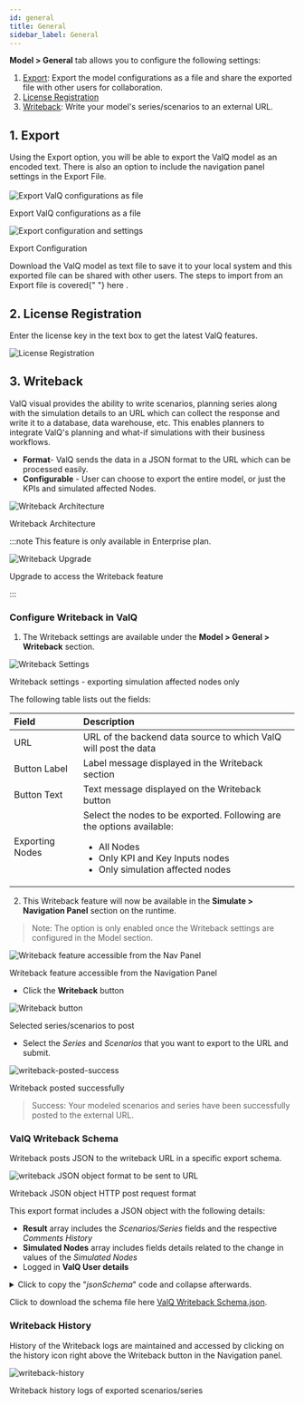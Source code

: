 ```yaml
---
id: general
title: General
sidebar_label: General
---
```



**Model > General** tab allows you to configure the following settings:

1. [Export](#1-export): Export the model configurations as a file and share the exported file with other users for collaboration. 
1. [License Registration](#2-license-registration)
1. [Writeback](#3-writeback): Write your model's series/scenarios to an external URL.

## 1. Export

<div style={{ textAlign: "justify" }}>
  Using the Export option, you will be able to export the ValQ model as an
  encoded text. There is also an option to include the navigation panel settings
  in the Export File.
</div> <br />

<div style={{ textAlign: "center" }}>
  <Zoom>
    <img
      alt="Export ValQ configurations as file"
      src={useBaseUrl("/doc-images/model/gen1.png")}
    />
  </Zoom>
</div>
<div class="center"><p>Export ValQ configurations as a file</p></div>

<div class="center">
  <Zoom>
    <img
      alt="Export configuration and settings"
      src={useBaseUrl("/doc-images/model/gen4.png")}
    />
  </Zoom>
  <p>Export Configuration</p>
</div>

<div style={{ textAlign: "justify" }}>
  Download the ValQ model as text file to save it to your local system and this
  exported file can be shared with other users. The steps to import from an
  Export file is covered{" "}
  <Link to={useBaseUrl("model/new#4-import-an-advanced-model")}>
    here
  </Link>
  .
</div>

## 2. License Registration

Enter the license key in the text box to get the latest ValQ features.

<div style={{ textAlign: "center" }}>
  <Zoom>
    <img
      alt="License Registration"
      src={useBaseUrl("/doc-images/model/gen2.png")}
    />
  </Zoom>
</div>

## 3. Writeback

ValQ visual provides the ability to write scenarios, planning series along with the simulation details to an URL which can collect the response and write it to a database, data warehouse, etc.
This enables planners to integrate ValQ's planning and what-if simulations with their business workflows.

- **Format**- ValQ sends the data in a JSON format to the URL which can be processed easily.
- **Configurable** - User can choose to export the entire model, or just the KPIs and simulated affected Nodes.

<div class="center">
  <Zoom>
    <img
      alt="Writeback Architecture"
      src={useBaseUrl("/doc-images/model/writeback/writeback-architecture.png")}
    />
  </Zoom>
  <p>Writeback Architecture</p>
</div>

:::note
This feature is only available in Enterprise plan.
<div class="center">
  <Zoom>
    <img
      alt="Writeback Upgrade"
      src={useBaseUrl("/doc-images/model/writeback/writeback-upgrade.png")}
    />
  </Zoom>
  <p>Upgrade to access the Writeback feature</p>
</div>
:::

### Configure Writeback in ValQ

1. The Writeback settings are available under the **Model > General > Writeback** section.

<div class="center">
  <Zoom>
    <img
      alt="Writeback Settings"
      src={useBaseUrl("/doc-images/model/writeback/writeback-settings.png")}
    />
  </Zoom>
  <p>Writeback settings - exporting simulation affected nodes only</p>
</div>

The following table lists out the fields:
<div class="table-center">

| Field           | Description                                                                                                                                                                    |
|:----------------|:-------------------------------------------------------------------------------------------------------------------------------------------------------------------------------|
| URL             | URL of the backend data source to which ValQ will post the data                                                                                                                |
| Button Label    | Label message displayed in the Writeback section                                                                                                                               |
| Button Text     | Text message displayed on the Writeback button                                                                                                                                 |
| Exporting Nodes | Select the nodes to be exported. Following are the options available: <ul><li>All Nodes</li><li>Only KPI and Key Inputs nodes</li><li>Only simulation affected nodes</li></ul> |

</div>

2. This Writeback feature will now be available in the **Simulate > Navigation Panel** section on the runtime.

> Note: The option is only enabled once the Writeback settings are configured in the Model section.

<div class="center">
  <Zoom>
    <img
      alt="Writeback feature accessible from the Nav Panel"
      src={useBaseUrl(
        "/doc-images/model/writeback/navpanel_writeback_icon.png"
      )}
    />
  </Zoom>
  <div class="center"><p>Writeback feature accessible from the Navigation Panel</p></div>
</div>

- Click the **Writeback** button

<div class="center">
  <Zoom>
    <img
      alt="Writeback button"
      src={useBaseUrl("/doc-images/model/writeback/series_scenario_select.png")}
    />
  </Zoom>
  <p>Selected series/scenarios to post</p>
</div>

- Select the _Series_ and _Scenarios_ that you want to export to the URL and submit.

<div class="center">
  <Zoom>
    <img
      alt="writeback-posted-success"
      src={useBaseUrl(
        "/doc-images/model/writeback/writeback-posted-success.png"
      )}
    />
  </Zoom>
  <p>Writeback posted successfully</p>
</div>

> Success: Your modeled scenarios and series have been successfully posted to the external URL.

### ValQ Writeback Schema

Writeback posts JSON to the writeback URL in a specific export schema.

<div class="center">
  <Zoom>
    <img
      alt="writeback JSON object format to be sent to URL"
      src={useBaseUrl("/doc-images/model/writeback/writeback-format.png")}
    />
  </Zoom>
  <p>Writeback JSON object HTTP post request format</p>
</div>

This export format includes a JSON object with the following details:

- **Result** array includes the _Scenarios/Series_ fields and the respective _Comments History_
- **Simulated Nodes** array includes fields details related to the change in values of the _Simulated Nodes_
- Logged in **ValQ User details**

<details>
<summary>
Click to copy the "<i>jsonSchema</i>" code and collapse afterwards.
</summary>

```json
{
  "$schema": "http://json-schema.org/draft-07/schema",
  "$id": "http://example.com/example.json",
  "type": "object",
  "title": "The Writeback Schema",
  "description": "The Schema for writeback series and scenarios from the ValQ application",
  "default": {},
  "required": [],
  "properties": {
    "version": {
      "$id": "#/properties/version",
      "type": "string",
      "description": "The string will have the current version of the writeback",
      "title": "The version of the Writeback",
      "default": ""
    },
    "code": {
      "$id": "#/properties/code",
      "type": "integer",
      "description": "The integer will have the HTTP status code to denote success or failure of writeback",
      "title": "The HTTP status code",
      "default": 0
    },
    "result": {
      "$id": "#/properties/result",
      "type": "array",
      "title": "The Writeback result",
      "description": "The results containing the writeback data of the series and scenarios",
      "default": [],
      "additionalItems": true,
      "items": {
        "$id": "#/properties/result/items",
        "anyOf": [
          {
            "$id": "#/properties/result/items/anyOf/0",
            "type": "object",
            "title": "The scenario data",
            "description": "The schema for the scenario data",
            "default": {},
            "required": [],
            "properties": {
              "id": {
                "$id": "#/properties/result/items/anyOf/0/properties/id",
                "type": "string",
                "title": "The scenario id",
                "description": "The unique id of the scenario",
                "default": ""
              },
              "title": {
                "$id": "#/properties/result/items/anyOf/0/properties/title",
                "type": "string",
                "title": "The scenario title",
                "description": "The string title of the scenario",
                "default": ""
              },
              "resultNodes": {
                "$id": "#/properties/result/items/anyOf/0/properties/resultNodes",
                "type": "array",
                "title": "The result nodes of scenario",
                "description": "All the result nodes of the scenarios",
                "default": [],
                "additionalItems": true,
                "items": {
                  "$id": "#/properties/result/items/anyOf/0/properties/resultNodes/items",
                  "anyOf": [
                    {
                      "$id": "#/properties/result/items/anyOf/0/properties/resultNodes/items/anyOf/1",
                      "type": "object",
                      "title": "The scenario data",
                      "description": "The data of the scenario",
                      "default": {},
                      "required": [],
                      "properties": {
                        "id": {
                          "$id": "#/properties/result/items/anyOf/0/properties/resultNodes/items/anyOf/1/properties/id",
                          "type": "string",
                          "title": "The node id",
                          "description": "The unique id of the node",
                          "default": ""
                        },
                        "title": {
                          "$id": "#/properties/result/items/anyOf/0/properties/resultNodes/items/anyOf/1/properties/title",
                          "type": "string",
                          "title": "The node title",
                          "description": "The name of the node",
                          "default": ""
                        },
                        "periodValues": {
                          "$id": "#/properties/result/items/anyOf/0/properties/resultNodes/items/anyOf/1/properties/periodValues",
                          "type": "array",
                          "title": "The values of period",
                          "description": "The values for each periods",
                          "default": [],
                          "additionalItems": true,
                          "items": {
                            "$id": "#/properties/result/items/anyOf/0/properties/resultNodes/items/anyOf/1/properties/periodValues/items",
                            "anyOf": [
                              {
                                "$id": "#/properties/result/items/anyOf/0/properties/resultNodes/items/anyOf/1/properties/periodValues/items/anyOf/0",
                                "type": "object",
                                "title": "The period value",
                                "description": "The data of a period value",
                                "default": {},
                                "required": [],
                                "properties": {
                                  "id": {
                                    "$id": "#/properties/result/items/anyOf/0/properties/resultNodes/items/anyOf/1/properties/periodValues/items/anyOf/0/properties/id",
                                    "type": "string",
                                    "title": "The period id",
                                    "description": "The id of the current period",
                                    "default": ""
                                  },
                                  "label": {
                                    "$id": "#/properties/result/items/anyOf/0/properties/resultNodes/items/anyOf/1/properties/periodValues/items/anyOf/0/properties/label",
                                    "type": "string",
                                    "title": "The period label",
                                    "description": "The label of the current period",
                                    "default": ""
                                  },
                                  "value": {
                                    "$id": "#/properties/result/items/anyOf/0/properties/resultNodes/items/anyOf/1/properties/periodValues/items/anyOf/0/properties/value",
                                    "type": "number",
                                    "title": "The period value",
                                    "description": "The period value of the current scenario",
                                    "default": 0.0
                                  },
                                  "variance": {
                                    "$id": "#/properties/result/items/anyOf/0/properties/resultNodes/items/anyOf/1/properties/periodValues/items/anyOf/0/properties/variance",
                                    "type": "number",
                                    "title": "The variance value",
                                    "description": "The variance value of the current scenario",
                                    "default": 0.0
                                  }
                                },
                                "additionalProperties": true
                              }
                            ]
                          }
                        },
                        "comments": {
                          "$id": "#/properties/result/items/anyOf/0/properties/resultNodes/items/anyOf/1/properties/comments",
                          "type": "array",
                          "title": "The comments of the scenario",
                          "description": "This schema holds the comments of a specific scenario",
                          "default": [],
                          "additionalItems": true,
                          "items": {
                            "$id": "#/properties/result/items/anyOf/0/properties/resultNodes/items/anyOf/1/properties/comments/items",
                            "anyOf": [
                              {
                                "$id": "#/properties/result/items/anyOf/0/properties/resultNodes/items/anyOf/1/properties/comments/items/anyOf/0",
                                "type": "object",
                                "title": "The scenario comment",
                                "description": "The individual scenario comment",
                                "default": {},
                                "required": [],
                                "properties": {
                                  "comment": {
                                    "$id": "#/properties/result/items/anyOf/0/properties/resultNodes/items/anyOf/1/properties/comments/items/anyOf/0/properties/comment",
                                    "type": "string",
                                    "title": "The comment",
                                    "description": "The comment string of the scenario",
                                    "default": ""
                                  },
                                  "createdAt": {
                                    "$id": "#/properties/result/items/anyOf/0/properties/resultNodes/items/anyOf/1/properties/comments/items/anyOf/0/properties/createdAt",
                                    "type": "integer",
                                    "title": "The createdAt",
                                    "description": "The time when the comment was created",
                                    "default": 0
                                  },
                                  "createdBy": {
                                    "$id": "#/properties/result/items/anyOf/0/properties/resultNodes/items/anyOf/1/properties/comments/items/anyOf/0/properties/createdBy",
                                    "type": "string",
                                    "title": "The createdBy",
                                    "description": "The user who created the comment",
                                    "default": ""
                                  }
                                },
                                "additionalProperties": true
                              }
                            ]
                          }
                        }
                      },
                      "additionalProperties": true
                    }
                  ]
                }
              },
              "type": {
                "$id": "#/properties/result/items/anyOf/0/properties/type",
                "type": "string",
                "title": "The type of Data",
                "description": "To Specify whether the current instance is a scenario or series",
                "default": ""
              },
              "description": {
                "$id": "#/properties/result/items/anyOf/0/properties/description",
                "type": "string",
                "title": "The scenario description",
                "description": "The string description of the scenario",
                "default": ""
              },
              "simulatedNodes": {
                "$id": "#/properties/result/items/anyOf/0/properties/simulatedNodes",
                "type": "array",
                "title": "The simulated Nodes",
                "description": "Contains the simulation details of the scenario",
                "default": [],
                "additionalItems": true,
                "items": {
                  "$id": "#/properties/result/items/anyOf/0/properties/simulatedNodes/items"
                }
              }
            },
            "additionalProperties": true
          },
          {
            "$id": "#/properties/result/items/anyOf/1",
            "type": "object",
            "title": "The primary series data",
            "description": "The schema for the primary series data",
            "default": {},
            "required": [],
            "properties": {
              "id": {
                "$id": "#/properties/result/items/anyOf/1/properties/id",
                "type": "string",
                "title": "The series id",
                "description": "The unique id of the series",
                "default": ""
              },
              "title": {
                "$id": "#/properties/result/items/anyOf/1/properties/title",
                "type": "string",
                "title": "The series title",
                "description": "The string title of the series",
                "default": ""
              },
              "resultNodes": {
                "$id": "#/properties/result/items/anyOf/1/properties/resultNodes",
                "type": "array",
                "title": "The result nodes of primary series",
                "description": "All the result nodes of the primary series",
                "default": [],
                "additionalItems": true,
                "items": {
                  "$id": "#/properties/result/items/anyOf/1/properties/resultNodes/items",
                  "anyOf": [
                    {
                      "$id": "#/properties/result/items/anyOf/1/properties/resultNodes/items/anyOf/0",
                      "type": "object",
                      "title": "The primary series data",
                      "description": "The schema for the primary series data",
                      "default": {},
                      "required": [],
                      "properties": {
                        "id": {
                          "$id": "#/properties/result/items/anyOf/1/properties/resultNodes/items/anyOf/0/properties/id",
                          "type": "string",
                          "title": "The period id",
                          "description": "The id of the current period",
                          "default": ""
                        },
                        "title": {
                          "$id": "#/properties/result/items/anyOf/1/properties/resultNodes/items/anyOf/0/properties/title",
                          "type": "string",
                          "title": "The series title",
                          "description": "The string title of the series",
                          "default": ""
                        },
                        "periodValues": {
                          "$id": "#/properties/result/items/anyOf/1/properties/resultNodes/items/anyOf/0/properties/periodValues",
                          "type": "array",
                          "title": "The values of period",
                          "description": "The values for each periods",
                          "default": [],
                          "additionalItems": true,
                          "items": {
                            "$id": "#/properties/result/items/anyOf/1/properties/resultNodes/items/anyOf/0/properties/periodValues/items",
                            "anyOf": [
                              {
                                "$id": "#/properties/result/items/anyOf/1/properties/resultNodes/items/anyOf/0/properties/periodValues/items/anyOf/0",
                                "type": "object",
                                "title": "The period value",
                                "description": "The data of a period value",
                                "default": {},
                                "required": [],
                                "properties": {
                                  "id": {
                                    "$id": "#/properties/result/items/anyOf/1/properties/resultNodes/items/anyOf/0/properties/periodValues/items/anyOf/0/properties/id",
                                    "type": "string",
                                    "title": "The period id",
                                    "description": "The id of the current period",
                                    "default": ""
                                  },
                                  "label": {
                                    "$id": "#/properties/result/items/anyOf/1/properties/resultNodes/items/anyOf/0/properties/periodValues/items/anyOf/0/properties/label",
                                    "type": "string",
                                    "title": "The period label",
                                    "description": "The label of the current period",
                                    "default": ""
                                  },
                                  "value": {
                                    "$id": "#/properties/result/items/anyOf/1/properties/resultNodes/items/anyOf/0/properties/periodValues/items/anyOf/0/properties/value",
                                    "type": "number",
                                    "title": "The period value",
                                    "description": "The period value of the current series",
                                    "default": 0.0
                                  }
                                },
                                "additionalProperties": true
                              }
                            ]
                          }
                        }
                      },
                      "additionalProperties": true
                    }
                  ]
                }
              },
              "type": {
                "$id": "#/properties/result/items/anyOf/1/properties/type",
                "type": "string",
                "title": "The type of Data",
                "description": "To Specify whether the current instance is a scenario or series",
                "default": ""
              },
              "isPrimary": {
                "$id": "#/properties/result/items/anyOf/1/properties/isPrimary",
                "type": "boolean",
                "title": "The isPrimary series",
                "description": "Boolean to identify if the current series is a primary series",
                "default": false
              }
            },
            "additionalProperties": true
          },
          {
            "$id": "#/properties/result/items/anyOf/2",
            "type": "object",
            "title": "The comparison series data",
            "description": "The schema for the comparison series data",
            "default": {},
            "required": [],
            "properties": {
              "id": {
                "$id": "#/properties/result/items/anyOf/2/properties/id",
                "type": "string",
                "title": "The series id",
                "description": "The unique id of the series",
                "default": ""
              },
              "title": {
                "$id": "#/properties/result/items/anyOf/2/properties/title",
                "type": "string",
                "title": "The series title",
                "description": "The string title of the series",
                "default": ""
              },
              "resultNodes": {
                "$id": "#/properties/result/items/anyOf/2/properties/resultNodes",
                "type": "array",
                "title": "The result nodes of comparison series",
                "description": "All the result nodes of the comparison series",
                "default": [],
                "additionalItems": true,
                "items": {
                  "$id": "#/properties/result/items/anyOf/2/properties/resultNodes/items",
                  "anyOf": [
                    {
                      "$id": "#/properties/result/items/anyOf/2/properties/resultNodes/items/anyOf/0",
                      "type": "object",
                      "title": "The comparison series data",
                      "description": "The schema for the comparison series data",
                      "default": {},
                      "required": [],
                      "properties": {
                        "id": {
                          "$id": "#/properties/result/items/anyOf/2/properties/resultNodes/items/anyOf/0/properties/id",
                          "type": "string",
                          "title": "The period id",
                          "description": "The id of the current period",
                          "default": ""
                        },
                        "title": {
                          "$id": "#/properties/result/items/anyOf/2/properties/resultNodes/items/anyOf/0/properties/title",
                          "type": "string",
                          "title": "The series title",
                          "description": "The string title of the series",
                          "default": ""
                        },
                        "periodValues": {
                          "$id": "#/properties/result/items/anyOf/2/properties/resultNodes/items/anyOf/0/properties/periodValues",
                          "type": "array",
                          "title": "The values of period",
                          "description": "The values for each periods",
                          "default": [],
                          "additionalItems": true,
                          "items": {
                            "$id": "#/properties/result/items/anyOf/2/properties/resultNodes/items/anyOf/0/properties/periodValues/items",
                            "anyOf": [
                              {
                                "$id": "#/properties/result/items/anyOf/2/properties/resultNodes/items/anyOf/0/properties/periodValues/items/anyOf/0",
                                "type": "object",
                                "title": "The period value",
                                "description": "The data of a period value",
                                "default": {},
                                "required": [],
                                "properties": {
                                  "id": {
                                    "$id": "#/properties/result/items/anyOf/2/properties/resultNodes/items/anyOf/0/properties/periodValues/items/anyOf/0/properties/id",
                                    "type": "string",
                                    "title": "The period id",
                                    "description": "The id of the current period",
                                    "default": ""
                                  },
                                  "label": {
                                    "$id": "#/properties/result/items/anyOf/2/properties/resultNodes/items/anyOf/0/properties/periodValues/items/anyOf/0/properties/label",
                                    "type": "string",
                                    "title": "The period label",
                                    "description": "The label of the current period",
                                    "default": ""
                                  },
                                  "value": {
                                    "$id": "#/properties/result/items/anyOf/2/properties/resultNodes/items/anyOf/0/properties/periodValues/items/anyOf/0/properties/value",
                                    "type": "number",
                                    "title": "The period value",
                                    "description": "The period value of the current series",
                                    "default": 0.0
                                  }
                                },
                                "additionalProperties": true
                              }
                            ]
                          }
                        }
                      },
                      "additionalProperties": true
                    }
                  ]
                }
              },
              "type": {
                "$id": "#/properties/result/items/anyOf/2/properties/type",
                "type": "string",
                "title": "The type of Data",
                "description": "To Specify whether the current instance is a scenario or series",
                "default": ""
              },
              "isComparison": {
                "$id": "#/properties/result/items/anyOf/2/properties/isComparison",
                "type": "boolean",
                "title": "The isComparison series",
                "description": "Boolean to identify if the current series is a comparison series",
                "default": false
              }
            },
            "additionalProperties": true
          }
        ]
      }
    },
    "userDetails": {
      "$id": "#/properties/userDetails",
      "type": "object",
      "title": "The User Details",
      "description": "User details will contain the details of the user who is performing the writeback",
      "default": {},
      "required": [],
      "properties": {
        "email": {
          "$id": "#/properties/userDetails/properties/email",
          "type": "string",
          "description": "The email associated with the user",
          "title": "The user email",
          "default": ""
        },
        "userName": {
          "$id": "#/properties/userDetails/properties/userName",
          "type": "string",
          "description": "The name of the user who is triggering the writeback",
          "title": "The user Name",
          "default": ""
        }
      },
      "additionalProperties": true
    }
  },
  "additionalProperties": true
}
```

</details>

Click to download the schema file here [ValQ Writeback Schema.json](./assets/jsonSchema.json.zip).

### Writeback History

History of the Writeback logs are maintained and accessed by clicking on the history icon right above the Writeback button in the Navigation panel.

<div class="center">
  <Zoom>
    <img
      alt="writeback-history"
      src={useBaseUrl("/doc-images/model/writeback/writeback_history_logs.png")}
    />
  </Zoom>
  <p>Writeback history logs of exported scenarios/series</p>
</div>
